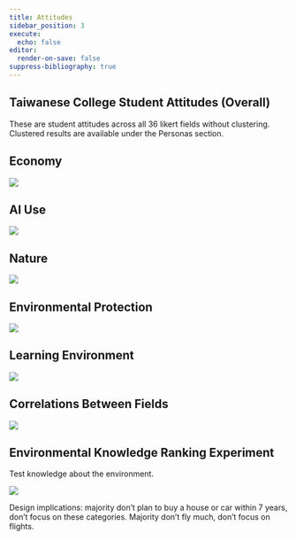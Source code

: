 ```yaml
---
title: Attitudes
sidebar_position: 3
execute:
  echo: false
editor:
  render-on-save: false
suppress-bibliography: true
---
```





## Taiwanese College Student Attitudes (Overall)

These are student attitudes across all 36 likert fields without
clustering. Clustered results are available under the Personas section.

## Economy

![](attitudes_files/figure-markdown_strict/cell-3-output-1.png)

## AI Use

![](attitudes_files/figure-markdown_strict/cell-4-output-1.png)

## Nature

![](attitudes_files/figure-markdown_strict/cell-5-output-1.png)

## Environmental Protection

![](attitudes_files/figure-markdown_strict/cell-6-output-1.png)

## Learning Environment

![](attitudes_files/figure-markdown_strict/cell-7-output-1.png)

## Correlations Between Fields

![](attitudes_files/figure-markdown_strict/cell-8-output-1.png)

## Environmental Knowledge Ranking Experiment

Test knowledge about the environment.

![](attitudes_files/figure-markdown_strict/cell-9-output-1.png)

Design implications: majority don’t plan to buy a house or car within 7
years, don’t focus on these categories. Majority don’t fly much, don’t
focus on flights.
